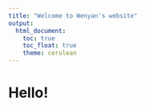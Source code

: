 ```yaml
---
title: "Welcome to Wenyan's website"
output: 
  html_document:
    toc: true
    toc_float: true
    theme: cerulean
---
```


# Hello!

